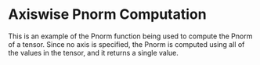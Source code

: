 Axiswise Pnorm Computation
===========================

This is an example of the Pnorm function being used to
compute the Pnorm of a tensor. Since no axis is specified,
the Pnorm is computed using all of the values in the tensor,
and it returns a single value.



<WorkedExample />
